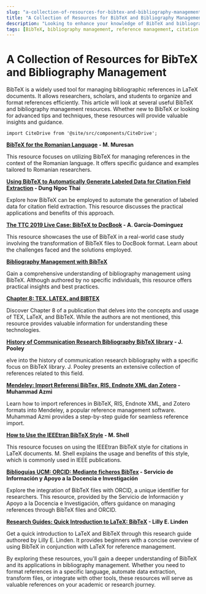 ```yaml
---
slug: "a-collection-of-resources-for-bibtex-and-bibliography-management"
title: "A Collection of Resources for BibTeX and Bibliography Management"
description: "Looking to enhance your knowledge of BibTeX and bibliography management? Explore this collection of valuable resources, including tutorials, case studies, and guides. Learn about BibTeX for the Romanian language, automated data extraction using BibTeX, transforming BibTeX files, and more. Discover practical insights, tips, and best practices from experts in the field. Whether you're a researcher, scholar, or student, these resources will help you master BibTeX and efficiently manage your references. Start exploring today!"
tags: [BibTeX, bibliography management, reference management, citation management, LaTeX, Romanian language, automated data extraction, transformation, research tools]
---
```


#   A Collection of Resources for BibTeX and Bibliography Management

BibTeX is a widely used tool for managing bibliographic references in LaTeX documents. It allows researchers, scholars, and students to organize and format references efficiently. This article will look at several useful BibTeX and bibliography management resources. Whether new to BibTeX or looking for advanced tips and techniques, these resources will provide valuable insights and guidance.

```mdx-code-block
import CiteDrive from '@site/src/components/CiteDrive';
```
<CiteDrive /> 

**[BibTeX for the Romanian Language](https://www.citedrive.com/discovery/bibtex-for-the-romanian-language/8a76deac65bd84a8901fc43a263722f0598702bd) - M. Muresan**

This resource focuses on utilizing BibTeX for managing references in the context of the Romanian language. It offers specific guidance and examples tailored to Romanian researchers.

**[Using BibTeX to Automatically Generate Labeled Data for Citation Field Extraction](https://www.citedrive.com/discovery/using-bibtex-to-automatically-generate-labeled-data-for-citation-field-extraction/b1f5576f9ed29ed2de7e9297bbf553b01683a725) - Dung Ngoc Thai**

Explore how BibTeX can be employed to automate the generation of labeled data for citation field extraction. This resource discusses the practical applications and benefits of this approach.

**[The TTC 2019 Live Case: BibTeX to DocBook](https://www.citedrive.com/discovery/the-ttc-2019-live-case-bibtex-to-docbook/10538a1899f0906573073f615f86dc26a490776c) - A. García-Domínguez**
 
This resource showcases the use of BibTeX in a real-world case study involving the transformation of BibTeX files to DocBook format. Learn about the challenges faced and the solutions employed.

**[Bibliography Management with BibTeX](https://www.citedrive.com/discovery/bibliography-management-with-bibtex/a12301daa9400e4d96dd4f2371d10b6c7c335725)**

Gain a comprehensive understanding of bibliography management using BibTeX. Although authored by no specific individuals, this resource offers practical insights and best practices.

**[Chapter 8: TEX, LATEX, and BIBTEX](https://www.citedrive.com/discovery/chapter-8-tex-latex-and-bibtex/563861283b08b00ec9a97054e185b431aabe0c60)**

Discover Chapter 8 of a publication that delves into the concepts and usage of TEX, LaTeX, and BibTeX. While the authors are not mentioned, this resource provides valuable information for understanding these technologies.

**[History of Communication Research Bibliography BibTeX library](https://www.citedrive.com/discovery/history-of-communication-research-bibliography-bibtex-library/1265c7fe7675b751746489fcb75bb10c7524faac) - J. Pooley**

elve into the history of communication research bibliography with a specific focus on BibTeX library. J. Pooley presents an extensive collection of references related to this field.

**[Mendeley: Import Referensi BibTex, RIS, Endnote XML dan Zotero](https://www.citedrive.com/discovery/mendeley-import-referensi-bibtex-ris-endnote-xml-dan-zotero/9ecb2b91e7224284d423689d74c933fceb79ea0f) - Muhammad Azmi**

Learn how to import references in BibTeX, RIS, Endnote XML, and Zotero formats into Mendeley, a popular reference management software. Muhammad Azmi provides a step-by-step guide for seamless reference import.

**[How to Use the IEEEtran BibTeX Style](https://www.citedrive.com/discovery/how-to-use-the-ieeetran-bibtex-style/5df19a27237c9f5a46ca63a86cf158b98f597b48) - M. Shell**

This resource focuses on using the IEEEtran BibTeX style for citations in LaTeX documents. M. Shell explains the usage and benefits of this style, which is commonly used in IEEE publications.

**[Biblioguías UCM: ORCID: Mediante ficheros BibTex](https://www.citedrive.com/discovery/biblioguias-ucm-orcid-mediante-ficheros-bibtex/312ead8f1f81863652a4a8171d78e5cc6f13ff23) - Servicio de Información y Apoyo a la Docencia e Investigación**

Explore the integration of BibTeX files with ORCID, a unique identifier for researchers. This resource, provided by the Servicio de Información y Apoyo a la Docencia e Investigación, offers guidance on managing references through BibTeX files and ORCID.

**[Research Guides: Quick Introduction to LaTeX: BibTeX](https://www.citedrive.com/discovery/research-guides-quick-introduction-to-latex-bibtex/711b554c1f3564b33a2635d635e027fd4d0ba89a) - Lilly E. Linden**

Get a quick introduction to LaTeX and BibTeX through this research guide authored by Lilly E. Linden. It provides beginners with a concise overview of using BibTeX in conjunction with LaTeX for reference management.

By exploring these resources, you'll gain a deeper understanding of BibTeX and its applications in bibliography management. Whether you need to format references in a specific language, automate data extraction, transform files, or integrate with other tools, these resources will serve as valuable references on your academic or research journey.